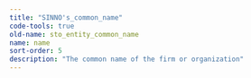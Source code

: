```yaml
---
title: "SINNO's_common_name"
code-tools: true
old-name: sto_entity_common_name
name: name
sort-order: 5
description: "The common name of the firm or organization"
---
```

